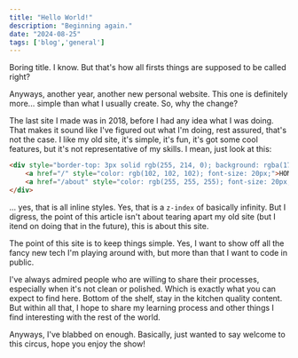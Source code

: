 ```yaml
---
title: "Hello World!"
description: "Beginning again."
date: "2024-08-25"
tags: ['blog','general']
---
```


Boring title. I know. But that's how all firsts things are supposed to be called right?

Anyways, another year, another new personal website. This one is definitely more... simple than what I usually create. So, why the change? 

The last site I made was in 2018, before I had any idea what I was doing. That makes it sound like I've figured out what I'm doing, rest assured, that's not the case. I like my old site, it's simple, it's fun, it's got some cool features, but it's not representative of my skills. I mean, just look at this:

```html
<div style="border-top: 3px solid rgb(255, 214, 0); background: rgba(17, 17, 17, 0.1); backdrop-filter: blur(100px); display: flex; z-index:99999999999999">
    <a href="/" style="color: rgb(102, 102, 102); font-size: 20px;">HOME</a>
    <a href="/about" style="color: rgb(255, 255, 255); font-size: 20px;">ABOUT ME</a>
</div>
```

... yes, that is all inline styles. Yes, that is a `z-index` of basically infinity. But I digress, the point of this article isn't about tearing apart my old site (but I itend on doing that in the future), this is about this site. 

The point of this site is to keep things simple. Yes, I want to show off all the fancy new tech I'm playing around with, but more than that I want to code in public. 

I've always admired people who are willing to share their processes, especially when it's not clean or polished. Which is exactly what you can expect to find here. Bottom of the shelf, stay in the kitchen quality content. But within all that, I hope to share my learning process and other things I find interesting with the rest of the world. 

Anyways, I've blabbed on enough. Basically, just wanted to say welcome to this circus, hope you enjoy the show!
